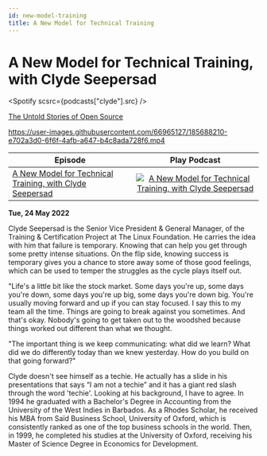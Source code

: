 ```yaml
---
id: new-model-training
title: A New Model for Technical Training
---
```



# A New Model for Technical Training, with Clyde Seepersad

<Spotify scsrc={podcasts["clyde"].src} />

[The Untold Stories of Open Source](https://untold-stories-of-open-source.captivate.fm/spotify)

https://user-images.githubusercontent.com/66965127/185688210-e702a3d0-6f6f-4afb-a647-b4c8ada728f6.mp4

| Episode                                                                                                             |                                                                                                 Play Podcast                                                                                                 |
| ------------------------------------------------------------------------------------------------------------------- | :----------------------------------------------------------------------------------------------------------------------------------------------------------------------------------------------------------: |
| [A New Model for Technical Training, with Clyde Seepersad](https://open.spotify.com/episode/2HCRrlO0zW2xEcfnZ5i0fG) | [![A New Model for Technical Training, with Clyde Seepersad](../images/podcast-mic.png "A New Model for Technical Training, with Clyde Seepersad")](https://open.spotify.com/episode/2HCRrlO0zW2xEcfnZ5i0fG) |

**Tue, 24 May 2022**

Clyde Seepersad is the Senior Vice President & General Manager, of the Training & Certification Project at The Linux Foundation. He carries the idea with him that failure is temporary. Knowing that can help you get through some pretty intense situations. On the flip side, knowing success is temporary gives you a chance to store away some of those good feelings, which can be used to temper the struggles as the cycle plays itself out.

"Life's a little bit like the stock market. Some days you're up, some days you're down, some days you're up big, some days you're down big. You're usually moving forward and up if you can stay focused. I say this to my team all the time. Things are going to break against you sometimes. And that's okay. Nobody's going to get taken out to the woodshed because things worked out different than what we thought.

"The important thing is we keep communicating: what did we learn? What did we do differently today than we knew yesterday. How do you build on that going forward?"

Clyde doesn't see himself as a techie. He actually has a slide in his presentations that says “I am not a techie” and it has a giant red slash through the word 'techie'. Looking at his background, I have to agree. In 1994 he graduated with a Bachelor's Degree in Accounting from the University of the West Indies in Barbados. As a Rhodes Scholar, he received his MBA from Saïd Business School, University of Oxford, which is consistently ranked as one of the top business schools in the world. Then, in 1999, he completed his studies at the University of Oxford, receiving his Master of Science Degree in Economics for Development.
